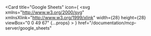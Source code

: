 <Card
  title="Google Sheets"
  icon={
    <svg
      xmlns="http://www.w3.org/2000/svg"
      xmlnsXlink="http://www.w3.org/1999/xlink"
      width={28}
      height={28}
      viewBox="0 0 49 67"
      {...props}
    >
      <title>{"Sheets-icon"}</title>
      <defs>
        <path
          id="a"
          d="M29.583 0H4.438A4.45 4.45 0 0 0 0 4.438v56.208a4.45 4.45 0 0 0 4.438 4.437h38.458a4.45 4.45 0 0 0 4.437-4.437V17.75L29.583 0Z"
        />
        <path
          id="c"
          d="M29.583 0H4.438A4.45 4.45 0 0 0 0 4.438v56.208a4.45 4.45 0 0 0 4.438 4.437h38.458a4.45 4.45 0 0 0 4.437-4.437V17.75L29.583 0Z"
        />
        <path
          id="e"
          d="M29.583 0H4.438A4.45 4.45 0 0 0 0 4.438v56.208a4.45 4.45 0 0 0 4.438 4.437h38.458a4.45 4.45 0 0 0 4.437-4.437V17.75L29.583 0Z"
        />
        <path
          id="h"
          d="M29.583 0H4.438A4.45 4.45 0 0 0 0 4.438v56.208a4.45 4.45 0 0 0 4.438 4.437h38.458a4.45 4.45 0 0 0 4.437-4.437V17.75L29.583 0Z"
        />
        <path
          id="j"
          d="M29.583 0H4.438A4.45 4.45 0 0 0 0 4.438v56.208a4.45 4.45 0 0 0 4.438 4.437h38.458a4.45 4.45 0 0 0 4.437-4.437V17.75L29.583 0Z"
        />
        <path
          id="l"
          d="M29.583 0H4.438A4.45 4.45 0 0 0 0 4.438v56.208a4.45 4.45 0 0 0 4.438 4.437h38.458a4.45 4.45 0 0 0 4.437-4.437V17.75L29.583 0Z"
        />
        <path
          id="n"
          d="M29.583 0H4.438A4.45 4.45 0 0 0 0 4.438v56.208a4.45 4.45 0 0 0 4.438 4.437h38.458a4.45 4.45 0 0 0 4.437-4.437V17.75L29.583 0Z"
        />
        <radialGradient
          id="p"
          cx="3.168%"
          cy="2.717%"
          r="161.249%"
          fx="3.168%"
          fy="2.717%"
          gradientTransform="matrix(1 0 0 .72727 0 .007)"
        >
          <stop offset="0%" stopColor="#FFF" stopOpacity={0.1} />
          <stop offset="100%" stopColor="#FFF" stopOpacity={0} />
        </radialGradient>
        <linearGradient
          id="f"
          x1="50.005%"
          x2="50.005%"
          y1="8.586%"
          y2="100.014%"
        >
          <stop offset="0%" stopColor="#263238" stopOpacity={0.2} />
          <stop offset="100%" stopColor="#263238" stopOpacity={0.02} />
        </linearGradient>
      </defs>
      <g fill="none" fillRule="evenodd">
        <g transform="translate(.833 .958)">
          <mask id="b" fill="#fff">
            <use xlinkHref="#a" />
          </mask>
          <path
            fill="#0F9D58"
            fillRule="nonzero"
            d="M29.583 0H4.438A4.45 4.45 0 0 0 0 4.438v56.208a4.45 4.45 0 0 0 4.438 4.437h38.458a4.45 4.45 0 0 0 4.437-4.437V17.75L36.98 10.354 29.583 0Z"
            mask="url(#b)"
          />
        </g>
        <g transform="translate(.833 .958)">
          <mask id="d" fill="#fff">
            <use xlinkHref="#c" />
          </mask>
          <path
            fill="#F1F1F1"
            fillRule="nonzero"
            d="M11.833 31.802V53.25H35.5V31.802H11.833Zm10.354 18.49h-7.395v-3.698h7.396v3.698Zm0-5.917h-7.395v-3.698h7.396v3.698Zm0-5.917h-7.395V34.76h7.396v3.698Zm10.355 11.834h-7.396v-3.698h7.396v3.698Zm0-5.917h-7.396v-3.698h7.396v3.698Zm0-5.917h-7.396V34.76h7.396v3.698Z"
            mask="url(#d)"
          />
        </g>
        <g transform="translate(.833 .958)">
          <mask id="g" fill="#fff">
            <use xlinkHref="#e" />
          </mask>
          <path
            fill="url(#f)"
            fillRule="nonzero"
            d="M30.881 16.452 47.333 32.9V17.75z"
            mask="url(#g)"
          />
        </g>
        <g transform="translate(.833 .958)">
          <mask id="i" fill="#fff">
            <use xlinkHref="#h" />
          </mask>
          <g mask="url(#i)">
            <path
              fill="#87CEAC"
              fillRule="nonzero"
              d="M29.583 0v13.313a4.436 4.436 0 0 0 4.438 4.437h13.312L29.583 0Z"
            />
          </g>
        </g>
        <g transform="translate(.833 .958)">
          <mask id="k" fill="#fff">
            <use xlinkHref="#j" />
          </mask>
          <path
            fill="#FFF"
            fillOpacity={0.2}
            fillRule="nonzero"
            d="M4.438 0A4.45 4.45 0 0 0 0 4.438v.37A4.45 4.45 0 0 1 4.438.37h25.145V0H4.438Z"
            mask="url(#k)"
          />
        </g>
        <g transform="translate(.833 .958)">
          <mask id="m" fill="#fff">
            <use xlinkHref="#l" />
          </mask>
          <path
            fill="#263238"
            fillOpacity={0.2}
            fillRule="nonzero"
            d="M42.896 64.714H4.437A4.45 4.45 0 0 1 0 60.276v.37a4.45 4.45 0 0 0 4.438 4.437h38.458a4.45 4.45 0 0 0 4.437-4.437v-.37a4.45 4.45 0 0 1-4.437 4.438Z"
            mask="url(#m)"
          />
        </g>
        <g transform="translate(.833 .958)">
          <mask id="o" fill="#fff">
            <use xlinkHref="#n" />
          </mask>
          <path
            fill="#263238"
            fillOpacity={0.1}
            fillRule="nonzero"
            d="M34.02 17.75a4.436 4.436 0 0 1-4.437-4.438v.37a4.436 4.436 0 0 0 4.438 4.438h13.312v-.37H34.021Z"
            mask="url(#o)"
          />
        </g>
        <path
          fill="url(#p)"
          fillRule="nonzero"
          d="M29.583 0H4.438A4.45 4.45 0 0 0 0 4.438v56.208a4.45 4.45 0 0 0 4.438 4.437h38.458a4.45 4.45 0 0 0 4.437-4.437V17.75L29.583 0Z"
          transform="translate(.833 .958)"
        />
      </g>
    </svg>
  }
  href="/documentation/mcp-server/google_sheets"
></Card> 